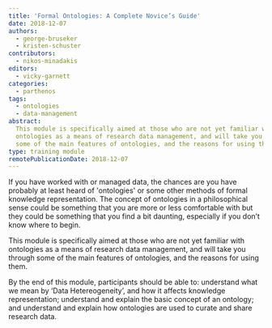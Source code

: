 ```yaml
---
title: 'Formal Ontologies: A Complete Novice’s Guide'
date: 2018-12-07
authors:
  - george-bruseker
  - kristen-schuster
contributors:
  - nikos-minadakis
editors:
  - vicky-garnett
categories:
  - parthenos
tags:
  - ontologies
  - data-management
abstract:
  This module is specifically aimed at those who are not yet familiar with
  ontologies as a means of research data management, and will take you through
  some of the main features of ontologies, and the reasons for using them.
type: training module
remotePublicationDate: 2018-12-07
---
```


If you have worked with or managed data, the chances are you have probably at
least heard of 'ontologies' or some other methods of formal knowledge
representation. The concept of ontologies in a philosophical sense could be
something that you are more or less comfortable with but they could be something
that you find a bit daunting, especially if you don’t know where to begin.

This module is specifically aimed at those who are not yet familiar with
ontologies as a means of research data management, and will take you through
some of the main features of ontologies, and the reasons for using them.

By the end of this module, participants should be able to: understand what we
mean by ‘Data Hetereogeneity’, and how it affects knowledge representation;
understand and explain the basic concept of an ontology; and understand and
explain how ontologies are used to curate and share research data.

<CTA
  title="Interested in learning more?"
  subtitle="Check out Formal Ontologies: A Complete Novice’s Guide on PARTHENOS"
  url="http://training.parthenos-project.eu/sample-page/formal-ontologies-a-complete-novices-guide/"
/>
